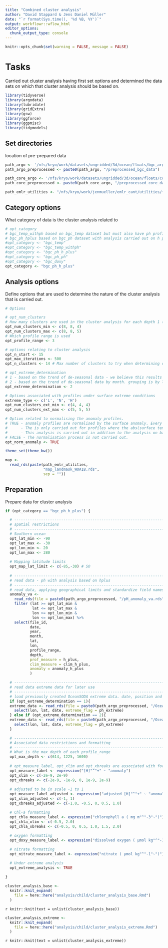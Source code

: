 ```yaml
---
title: "Combined cluster analysis"
author: "David Stappard & Jens Daniel Müller"
date: "`r format(Sys.time(), '%d %B, %Y')`"
output: workflowr::wflow_html
editor_options:
  chunk_output_type: console
---
```


```r

knitr::opts_chunk$set(warning = FALSE, message = FALSE)

```

# Tasks

Carried out cluster analysis having first set options and determined the data sets on which that cluster analysis should be based on.

```r

library(tidyverse)
library(argodata)
library(lubridate)
library(gridExtra)
library(gsw)
library(ggforce)
library(ggpmisc)
library(tidymodels)

```

## Set directories

location of pre-prepared data

```r

path_argo <- '/nfs/kryo/work/datasets/ungridded/3d/ocean/floats/bgc_argo'
path_argo_preprocessed <- paste0(path_argo, "/preprocessed_bgc_data")

path_core_argo <- '/nfs/kryo/work/datasets/ungridded/3d/ocean/floats/core_argo_r_argodata'
path_core_preprocessed <- paste0(path_core_argo, "/preprocessed_core_data")

path_emlr_utilities <- "/nfs/kryo/work/jenmueller/emlr_cant/utilities/files/"

```

## Category options

What category of data is the cluster analysis related to

```r

# opt_category
# bgc_temp_withph based on bgc_temp dataset but must also have ph profile.
# bgc_ph_hplus based on bgc_ph dataset with analysis carried out on h plus anomalies
#opt_category <- "bgc_temp"
#opt_category <- "bgc_temp_withph"
#opt_category <- "bgc_ph_h_plus"
#opt_category <- "bgc_ph_ph"
#opt_category <- "bgc_doxy"
opt_category <- "bgc_ph_h_plus"

```

## Analysis options

Define options that are used to determine the nature of the cluster analysis that is carried out.

```r

# Options

# opt_num_clusters
# How many clusters are used in the cluster analysis for each depth 1 (600 m), 2 (1000 m) and 3 (1500 m)
opt_num_clusters_min <- c(8, 8, 4)
opt_num_clusters_max <- c(8, 8, 5)
# Which profile range is used
opt_profile_range <- 3

# options relating to cluster analysis
opt_n_start <- 15
opt_max_iterations <- 500
opt_n_clusters <- 14 # Max number of clusters to try when determining optimal number of clusters

# opt_extreme_determination
# 1 - based on the trend of de-seasonal data - we believe this results in more summer extremes where variation tend to be greater.
# 2 - based on the trend of de-seasonal data by month. grouping is by lat, lon and month.
opt_extreme_determination <- 2

# Options associated with profiles under surface extreme conditions
extreme_type <- c('L', 'N', 'H')
opt_num_clusters_ext_min <- c(4, 4, 4)
opt_num_clusters_ext_max <- c(5, 5, 5)

# Option related to normalising the anomaly profiles.
# TRUE - anomaly profiles are normalised by the surface anomaly. Every depth anomaly is divided by the surface anomaly.
#      - The is only carried out for profiles where the abs(surface temp) > 1.
#      - This analysis is carried out in addition to the analysis on base anomaly profiles.  
# FALSE - The normalisation process is not carried out. 
opt_norm_anomaly <- TRUE

```


```r

theme_set(theme_bw())

map <-
  read_rds(paste(path_emlr_utilities,
                 "map_landmask_WOA18.rds",
                 sep = ""))

```


## Preparation

Prepare data for cluster analysis



```r

if (opt_category == "bgc_ph_h_plus") {

  # ---------------------------------------------------------------------------------------------
  # spatial restrictions
  # ---------------------------------------------------------------------------------------------
  # Southern ocean
  opt_lat_min <- -90
  opt_lat_max <- -30
  opt_lon_min <- 20
  opt_lon_max <- 380
  
  # Mapping latitude limits
  opt_map_lat_limit <- c(-85,-30) # SO
  
  # ---------------------------------------------------------------------------------------------
  # read data - ph with analysis based on hplus
  # ---------------------------------------------------------------------------------------------
  # read data, applying geographical limits and standardize field names.
  anomaly_va <-
    read_rds(file = paste0(path_argo_preprocessed, "/pH_anomaly_va.rds")) %>%
    filter (lat >= opt_lat_min &
            lat <= opt_lat_max &
            lon >= opt_lon_min &
            lon <= opt_lon_max) %>%
    select(file_id,
           date,
           year,
           month,
           lat,
           lon,
           profile_range,
           depth, 
           prof_measure = h_plus,
           clim_measure = clim_h_plus,
           anomaly = anomaly_h_plus
           )

  # ---------------------------------------------------------------------------------------------
  # read data extreme data for later use
  # ---------------------------------------------------------------------------------------------
  # load previously created OceanSODA extreme data. date, position and nature of extreme
  if (opt_extreme_determination == 1){
  extreme_data <- read_rds(file = paste0(path_argo_preprocessed, "/OceanSODA_pH_anomaly_field_01.rds")) %>%
    select(lon, lat, date, extreme_flag = ph_extreme)
  } else if (opt_extreme_determination == 2){
  extreme_data <- read_rds(file = paste0(path_argo_preprocessed, "/OceanSODA_pH_anomaly_field_02.rds")) %>%
    select(lon, lat, date, extreme_flag = ph_extreme)
  }

  # ---------------------------------------------------------------------------------------------
  # Associated data restrictions and formatting
  # ---------------------------------------------------------------------------------------------
  # What is the max depth of each profile_range
  opt_max_depth <- c(614, 1225, 1600)
    
  # opt_measure_label, opt_xlim and opt_xbreaks are associated with formatting
  opt_measure_label <- expression("[H]"^"+" ~ "anomaly")
  opt_xlim <- c(-2e-9, 2e-9)
  opt_xbreaks <- c(-2e-9, -1e-9, 0, 1e-9, 2e-9)
  
  # adjusted to be in scale -1 to 1
  opt_measure_label_adjusted <- expression("adjusted [H]"^"+" ~ "anomaly")
  opt_xlim_adjusted <- c(-1, 1)
  opt_xbreaks_adjusted <- c(-1.0, -0.5, 0, 0.5, 1.0)

  # Chl-a formatting
  opt_chla_measure_label <- expression("chlorophyll a ( mg m"^"-3"~")")
  opt_chla_xlim <- c(-0.5, 2.0)
  opt_chla_xbreaks <- c(-0.5, 0, 0.5, 1.0, 1.5, 2.0)
  
  # oxygen formatting
  opt_doxy_measure_label <- expression("dissolved oxygen ( µmol kg"^"-1"~")")

  # nitrate formatting
  opt_nitrate_measure_label <- expression("nitrate ( µmol kg"^"-1"~")")

  # Under extreme analysis
  opt_extreme_analysis <- TRUE
  
}

```


```r


cluster_analysis_base <-
  knitr::knit_expand(
    file = here::here("analysis/child/cluster_analysis_base.Rmd")
  )


```

`r knitr::knit(text = unlist(cluster_analysis_base))`

```r


cluster_analysis_extreme <-
  knitr::knit_expand(
    file = here::here("analysis/child/cluster_analysis_extreme.Rmd")
  )


```


`r knitr::knit(text = unlist(cluster_analysis_extreme))`
